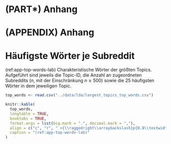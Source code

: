 \cleardoublepage

# (PART\*) Anhang {-}
# (APPENDIX) Anhang {-}

# Häufigste Wörter je Subreddit

(ref:app-top-words-lab) Charakteristische Wörter der größten Topics.
Aufgeführt sind jeweils die Topic-ID, die Anzahl an zugeordneten Subreddits ($n$, mit der Einschränkung $n \ge 500$) sowie die 25 häufigsten Wörter in
dem jeweiligen Topic.
```r

top_words <- read.csv("../data/lda/largest_topics_top_words.csv")

knitr::kable(
  top_words,
  longtable = TRUE,
  booktabs = TRUE,
  format.args = list(big.mark = ".", decimal.mark = ","),
  align = c("c", "r", " >{\\raggedright\\arraybackslash}p{0.8\\textwidth}" ),
  caption = "(ref:app-top-words-lab)"
)
```


\cleardoublepage